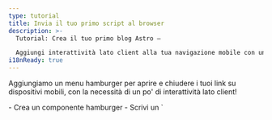 ```yaml
---
type: tutorial
title: Invia il tuo primo script al browser
description: >-
  Tutorial: Crea il tuo primo blog Astro —

  Aggiungi interattività lato client alla tua navigazione mobile con un tag `<script>` di Astro
i18nReady: true
---
```


Aggiungiamo un menu hamburger per aprire e chiudere i tuoi link su dispositivi mobili, con la necessità di un po' di interattività lato client!

<PreCheck>
  - Crea un componente hamburger
  - Scrivi un `<script>` per consentire ai visitatori del tuo sito di aprire e chiudere il menu di navigazione
  - Sposta il tuo JavaScript nel suo file `.js`
</PreCheck>

## Crea un componente Hamburger

Crea un componente `<Hamburger />` per aprire e chiudere il menu mobile.

<Steps>
1. Crea un file chiamato `Hamburger.astro` in `src/components/`
  

2. Copia il seguente codice nel tuo componente. Questo rappresenterà il menu "hamburger" a 3 linee per aprire e chiudere i tuoi link di navigazione su mobile. (Aggiungerai i nuovi stili CSS in `global.css` più tardi.)

    ```astro title="src/components/Hamburger.astro"
    --- 
    ---
    <div class="hamburger">
      <span class="line"></span>
      <span class="line"></span>
      <span class="line"></span>
    </div>
    ```

3. Posiziona questo nuovo componente `<Hamburger />` appena prima del componente `<Navigation />` in `Header.astro`. 

    <details>
    <summary>Mostrami il codice!</summary>

    ```astro title="src/components/Header.astro" ins={2,7}
    ---
    import Hamburger from './Hamburger.astro';
    import Navigation from './Navigation.astro';
    ---
    <header>
      <nav>
        <Hamburger />
        <Navigation />
      </nav>
    </header>
    ```
    </details>

4. Aggiungi i seguenti stili per il tuo componente Hamburger:

    ```css title="src/styles/global.css" ins={2-13, 56-58}
    /* stili nav */
    .hamburger {
      padding-right: 20px;
      cursor: pointer;
    }

    .hamburger .line {
      display: block;
      width: 40px;
      height: 5px;
      margin-bottom: 10px;
      background-color: #ff9776;
    }

    .nav-links {
      width: 100%;
      top: 5rem;
      left: 48px;
      background-color: #ff9776;
      display: none;
      margin: 0;
    }

    .nav-links a {
      display: block;
      text-align: center;
      padding: 10px 0;
      text-decoration: none;
      font-size: 1.2rem;
      font-weight: bold;
      text-transform: uppercase;
    }

    .nav-links a:hover, a:focus {
      background-color: #ff9776;
    }

    .expanded {
      display: unset;
    }

    @media screen and (min-width: 636px) {
      .nav-links {
        margin-left: 5em;
        display: block;
        position: static;
        width: auto;
        background: none;
      }

      .nav-links a {
        display: inline-block;
        padding: 15px 20px;
      }

      .hamburger {
        display: none;
      }
    }
    ```
</Steps>

## Scrivi il tuo primo tag `<script>`

Il tuo header non è ancora **interattivo** perché non può rispondere all'interazione dell'utente, come il clic sul menu hamburger per mostrare o nascondere i link di navigazione.

Aggiungere un tag `<script>` fornisce JavaScript lato client per "ascoltare" un evento dell'utente e rispondere di conseguenza.

<Steps>
1. Aggiungi il seguente tag `<script>` in `index.astro`, appena prima del tag di chiusura `</body>`.

    ```astro title="src/pages/index.astro" ins={2-6}
      <Footer />
      <script>
        document.querySelector('.hamburger')?.addEventListener('click', () => {
          document.querySelector('.nav-links')?.classList.toggle('expanded');
        });
      </script>
    </body>
    ```

2. Controlla di nuovo l'anteprima nel tuo browser a varie dimensioni e verifica che tu abbia un menu di navigazione che sia sia responsivo alla larghezza dello schermo che reattivo all'input dell'utente su questa pagina.
</Steps>

### Importare un file `.js`

Invece di scrivere il tuo JavaScript direttamente su ogni pagina, puoi spostare il contenuto del tag `<script>` in un proprio file `.js` nel tuo progetto.

<Steps>
1. Crea `src/scripts/menu.js` (dovrai creare una nuova cartella `/scripts/`) e sposta il tuo JavaScript al suo interno.

    ```js title="src/scripts/menu.js"
    document.querySelector('.hamburger').addEventListener('click', () => {
      document.querySelector('.nav-links').classList.toggle('expanded');
    });
    ```

2. Sostituisci il contenuto del tag `<script>` in `index.astro` con il seguente import del file:

    ```astro title="src/pages/index.astro" ins={7} del={3-5}
      <Footer />
      <script>
        document.querySelector('.hamburger')?.addEventListener('click', () => {
          document.querySelector('.nav-links')?.classList.toggle('expanded');
        });

        import "../scripts/menu.js";
      </script>
    </body>
    ```

3. Controlla di nuovo l'anteprima nel tuo browser a una dimensione più piccola e verifica che il menu hamburger apra e chiuda ancora i tuoi link di navigazione. 


4. Aggiungi lo stesso `<script>` con importazione alle tue altre due pagine, `about.astro` e `blog.astro`, e verifica che tu abbia un header responsivo e interattivo su ogni pagina.

    ```astro title="src/pages/about.astro & src/pages/blog.astro" ins={2-4}
      <Footer />
      <script>
        import "../scripts/menu.js";
      </script>
    </body>
    ```
</Steps>

:::note[Takeaway]
In precedenza, hai usato del JavaScript per costruire parti del tuo sito:

- Definire dinamicamente il titolo della pagina e l'intestazione
- Creare una lista di competenze nella pagina "About"
- Visualizzare condizionalmente degli elementi HTML

Quei comandi vengono eseguiti al momento della build per creare HTML statico per il tuo sito, e poi il codice viene "scartato."

**Il JavaScript in un tag `<script>` viene inviato al browser**, e resta disponibile per essere eseguito, in base alle interazioni dell'utente come il ricaricamento della pagina o il toggling di un input.
:::



<Box icon="question-mark">

### Verifica le tue conoscenze

1. Quando Astro esegue il JavaScript scritto nel frontmatter di un componente?
    <MultipleChoice>
      <Option>
       Astro non esegue mai JavaScript
      </Option>
      <Option isCorrect>
        al momento della build
      </Option>
      <Option>
         Quando un visitatore clicca un pulsante
      </Option>
    </MultipleChoice>

2. Facoltativamente, Astro può inviare JavaScript al browser per consentire:
    <MultipleChoice>
      <Option>
        agli utenti di cliccare sui link delle pagine
      </Option>
      <Option>
        tempi di caricamento più veloci
      </Option>
      <Option isCorrect>
        interattività lato client
      </Option>
    </MultipleChoice>

3. Il JavaScript lato client viene inviato al browser di un utente quando viene scritto o importato:
    <MultipleChoice>
      <Option isCorrect>
        nei tag `<script>`
      </Option>
      <Option>
        tra i delimitatori di codice di un file `.astro`
      </Option>
      <Option>
        in `global.css`
      </Option>
    </MultipleChoice>

</Box>

<Box icon="check-list">

## Lista di controllo

<Checklist>
- [ ] Posso aggiungere interattività lato client con JavaScript in un tag `<script>`.
- [ ] Posso importare un file `.js` in un tag `<script>`.
</Checklist>

</Box>

### Risorse

[Script lato client in Astro](/en/guides/client-side-scripts/)
